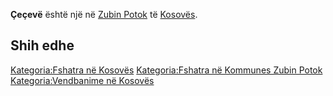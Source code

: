 {{Fshat në 
 | Emri                = Çeçevë
 | EmriAlt                = 
 | NAME_SHORT_FORM=      
 | NAME_GENERIC=      
 | NAME_SORT_NAME_RO=      CECEVE
 | FULL_NAME_RO = Çeçevë
 | FULL_NAME_ND_RO=Ceceve
 | SORT_NAME_RG=CECEVE
 | FULL_NAME_RG=Çeçevë
 | FULL_NAME_ND_RG=Ceceve
 | SRP_NAME_SHORT_FORM=      
 | SRP_NAME_GENERIC=      
 | SRP_NAME_SORT_NAME_RO=      
 | SRP_FULL_NAME_RO = 
 | SRP_FULL_NAME_ND_RO=
 | SRP_SORT_NAME_RG=
 | SRP_FULL_NAME_RG=
 | SRP_FULL_NAME_ND_RG=
 | Emri (Rasa dhanore) = 
 | Figura              = 
 | Shteti              = Kosovo
 | Komuna              = Zubin Potok
 | Kodi postar         = 
 | Sipërfaqja          = 

 | Popullsia           = 

 | Regj. i popullsisë  = 
 | Dend. e popullsisë  = 
 | Faqja zyrtare       = 
 <!--- Koordinatat ----> 
 | Gjerësia            = 42.918889
 | Gjatësia            = 20.606667
 | Lartësia            = 
}}
'''Çeçevë''' është një [[]] në [[Zubin Potok]] të [[Kosovës]].

<!-- == Gjeografia == -->
<!-- == Historia == -->
<!-- == Demografia == -->
== Shih edhe ==
{{Komuna Zubin Potok}}
{{Kosovo-Administrata-Cung}}

[[Kategoria:Fshatra në Kosovës]]
[[Kategoria:Fshatra në Kommunes Zubin Potok]]
[[Kategoria:Vendbanime në Kosovës]]
